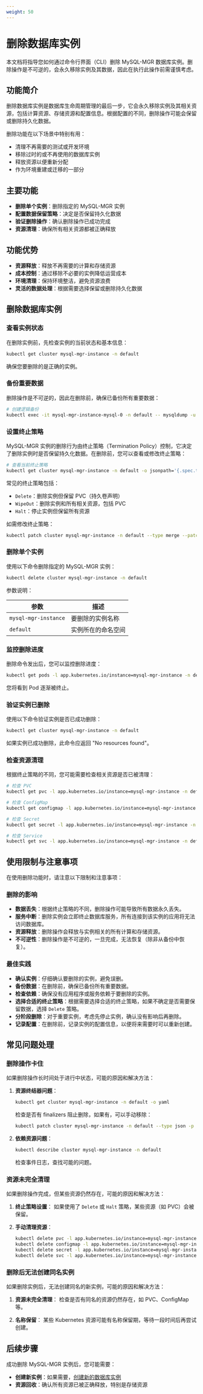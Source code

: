 ```yaml
---
weight: 50
---
```


# 删除数据库实例

本文档将指导您如何通过命令行界面（CLI）删除 MySQL-MGR 数据库实例。删除操作是不可逆的，会永久移除实例及其数据，因此在执行此操作前需谨慎考虑。

## 功能简介

删除数据库实例是数据库生命周期管理的最后一步，它会永久移除实例及其相关资源，包括计算资源、存储资源和配置信息。根据配置的不同，删除操作可能会保留或删除持久化数据。

删除功能在以下场景中特别有用：
- 清理不再需要的测试或开发环境
- 移除过时的或不再使用的数据库实例
- 释放资源以便重新分配
- 作为环境重建或迁移的一部分

## 主要功能

- **删除单个实例**：删除指定的 MySQL-MGR 实例
- **配置数据保留策略**：决定是否保留持久化数据
- **验证删除操作**：确认删除操作已成功完成
- **资源清理**：确保所有相关资源都被正确释放

## 功能优势

- **资源释放**：释放不再需要的计算和存储资源
- **成本控制**：通过移除不必要的实例降低运营成本
- **环境清理**：保持环境整洁，避免资源浪费
- **灵活的数据处理**：根据需要选择保留或删除持久化数据

## 删除数据库实例

### 查看实例状态

在删除实例前，先检查实例的当前状态和基本信息：

```bash
kubectl get cluster mysql-mgr-instance -n default
```

确保您要删除的是正确的实例。

### 备份重要数据

删除操作是不可逆的，因此在删除前，确保已备份所有重要数据：

```bash
# 创建逻辑备份
kubectl exec -it mysql-mgr-instance-mysql-0 -n default -- mysqldump -u root -p --all-databases > backup.sql
```

### 设置终止策略

MySQL-MGR 实例的删除行为由终止策略（Termination Policy）控制，它决定了删除实例时是否保留持久化数据。在删除前，您可以查看或修改终止策略：

```bash
# 查看当前终止策略
kubectl get cluster mysql-mgr-instance -n default -o jsonpath='{.spec.terminationPolicy}'
```

常见的终止策略包括：
- `Delete`：删除实例但保留 PVC（持久卷声明）
- `WipeOut`：删除实例和所有相关资源，包括 PVC
- `Halt`：停止实例但保留所有资源

如需修改终止策略：

```bash
kubectl patch cluster mysql-mgr-instance -n default --type merge --patch '{"spec":{"terminationPolicy":"WipeOut"}}'
```

### 删除单个实例

使用以下命令删除指定的 MySQL-MGR 实例：

```bash
kubectl delete cluster mysql-mgr-instance -n default
```

参数说明：

| 参数 | 描述 |
|------|------|
| `mysql-mgr-instance` | 要删除的实例名称 |
| `default` | 实例所在的命名空间 |

### 监控删除进度

删除命令发出后，您可以监控删除进度：

```bash
kubectl get pods -l app.kubernetes.io/instance=mysql-mgr-instance -n default
```

您将看到 Pod 逐渐被终止。

### 验证实例已删除

使用以下命令验证实例是否已成功删除：

```bash
kubectl get cluster mysql-mgr-instance -n default
```

如果实例已成功删除，此命令应返回 "No resources found"。

### 检查资源清理

根据终止策略的不同，您可能需要检查相关资源是否已被清理：

```bash
# 检查 PVC
kubectl get pvc -l app.kubernetes.io/instance=mysql-mgr-instance -n default

# 检查 ConfigMap
kubectl get configmap -l app.kubernetes.io/instance=mysql-mgr-instance -n default

# 检查 Secret
kubectl get secret -l app.kubernetes.io/instance=mysql-mgr-instance -n default

# 检查 Service
kubectl get svc -l app.kubernetes.io/instance=mysql-mgr-instance -n default
```

## 使用限制与注意事项

在使用删除功能时，请注意以下限制和注意事项：

### 删除的影响

- **数据丢失**：根据终止策略的不同，删除操作可能导致所有数据永久丢失。
- **服务中断**：删除实例会立即终止数据库服务，所有连接到该实例的应用将无法访问数据库。
- **资源释放**：删除操作会释放与实例相关的所有计算和存储资源。
- **不可逆性**：删除操作是不可逆的，一旦完成，无法恢复（除非从备份中恢复）。

### 最佳实践

- **确认实例**：仔细确认要删除的实例，避免误删。
- **备份数据**：在删除前，确保已备份所有重要数据。
- **检查依赖**：确保没有应用程序或服务依赖于要删除的实例。
- **选择合适的终止策略**：根据需要选择合适的终止策略，如果不确定是否需要保留数据，选择 `Delete` 策略。
- **分阶段删除**：对于重要实例，考虑先停止实例，确认没有影响后再删除。
- **记录配置**：在删除前，记录实例的配置信息，以便将来需要时可以重新创建。

## 常见问题处理

### 删除操作卡住

如果删除操作长时间处于进行中状态，可能的原因和解决方法：

1. **资源终结器问题**：
   ```bash
   kubectl get cluster mysql-mgr-instance -n default -o yaml
   ```
   检查是否有 finalizers 阻止删除，如果有，可以手动移除：
   ```bash
   kubectl patch cluster mysql-mgr-instance -n default --type json -p '[{"op":"remove","path":"/metadata/finalizers"}]'
   ```

2. **依赖资源问题**：
   ```bash
   kubectl describe cluster mysql-mgr-instance -n default
   ```
   检查事件日志，查找可能的问题。

### 资源未完全清理

如果删除操作完成，但某些资源仍然存在，可能的原因和解决方法：

1. **终止策略设置**：
   如果使用了 `Delete` 或 `Halt` 策略，某些资源（如 PVC）会被保留。

2. **手动清理资源**：
   ```bash
   kubectl delete pvc -l app.kubernetes.io/instance=mysql-mgr-instance -n default
   kubectl delete configmap -l app.kubernetes.io/instance=mysql-mgr-instance -n default
   kubectl delete secret -l app.kubernetes.io/instance=mysql-mgr-instance -n default
   kubectl delete svc -l app.kubernetes.io/instance=mysql-mgr-instance -n default
   ```

### 删除后无法创建同名实例

如果删除实例后，无法创建同名的新实例，可能的原因和解决方法：

1. **资源未完全清理**：
   检查是否有同名的资源仍然存在，如 PVC、ConfigMap 等。

2. **名称保留**：
   某些 Kubernetes 资源可能有名称保留期，等待一段时间后再尝试创建。

## 后续步骤

成功删除 MySQL-MGR 实例后，您可能需要：

- **创建新实例**：如果需要，[创建新的数据库实例](../config-database/create_database.mdx)
- **资源回收**：确认所有资源已被正确释放，特别是存储资源
